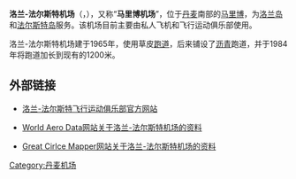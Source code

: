 {{Airport infobox
| airport_name     = 洛兰-法尔斯特机场
| nativename       = Lolland Falster Airport
| photo            = 
| photosize        = 
| caption          = 
| type             = 
| run by           = 
| opened           = 1965年
| closed           = 
| city             = [[洛兰岛|洛兰岛]]、[[法尔斯特岛|法尔斯特岛]]
| location         = [[马里博|马里博]]
| distance_to_city = 
| elevation        = 5米
| website          = 
| IATA             = MRW
| ICAO             = EKMB
| FAA              = 
| LID              = 
| coordinates      = {{coord|54|41|58|N|11|26|24|E|type:airport}}
| runway1_heading  = 10/28
| runway1_feet     = 3937
| runway1_meter    = 1200
| runway1_surface  = 沥青
| stat_year        = 
| stat_passenger   = 
| stat_cargo       = 
| stat_flight      =
| stat1-header     =
| stat1-data       =
| footnotes        =
}}
'''洛兰-法尔斯特机场'''（{{lang-da|Lolland-Falster Lufthavn}}，{{airport codes|MRW|EKMB}}），又称“'''马里博机场'''”，位于[[丹麦|丹麦]]南部的[[马里博|马里博]]，为[[洛兰岛|洛兰岛]]和[[法尔斯特岛|法尔斯特岛]]服务。该机场目前主要由私人飞机和飞行运动俱乐部使用。

洛兰-法尔斯特机场建于1965年，使用草皮[[跑道|跑道]]，后来铺设了[[沥青|沥青]]跑道，并于1984年将跑道加长到现有的1200米。

== 外部链接 ==
* {{Da icon}}[http://www.lfsv.dk/ 洛兰-法尔斯特飞行运动俱乐部官方网站] {{Wayback|url=http://www.lfsv.dk/ |date=20081103040622 }}
* {{En icon}}[https://web.archive.org/web/20080917193452/http://worldaerodata.com/wad.cgi?id=DA73855 World Aero Data网站关于洛兰-法尔斯特机场的资料]
* {{En icon}}[http://gc.kls2.com/airport/EKMB Great Cirlce Mapper网站关于洛兰-法尔斯特机场的资料] {{Wayback|url=http://gc.kls2.com/airport/EKMB |date=20160304125511 }}

[[Category:丹麦机场|Category:丹麦机场]]